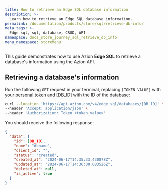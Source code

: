 ```yaml
---
title: How to retrieve an Edge SQL database information
description: >-
  Learn how to retrieve an Edge SQL database information.
permalink: /documentation/products/store/sql/retrieve-db-info/
meta_tags: >-
  Edge sql, sql, database, CRUD, API
namespace: docs_store_journey_sql_retrieve_db_info
menu_namespace: storeMenu
---
```



This guide demonstrates how to use Azion **Edge SQL** to retrieve a database's information using the Azion API.

## Retrieving a database's information

Run the following `GET` request in your terminal, replacing `[TOKEN VALUE]` with your [personal token](/en/documentation/products/guides/personal-tokens/) and [DB_ID] with the ID of the database:

```bash
curl --location 'https://api.azion.com/v4/edge_sql/databases/[DB_ID]' \
--header 'Accept: application/json' \
--header 'Authorization: Token <token_value>'
```

You should receive the following response:

```json
{
  "data": {
    "id": [DB_ID],
    "name": "dbname",
    "client_id": "",
    "status": "created",
    "created_at": "2024-06-17T14:35:33.430878Z",
    "updated_at": "2024-06-17T14:36:00.083526Z",
    "deleted_at": null,
    "is_active": true
  }
}
```

